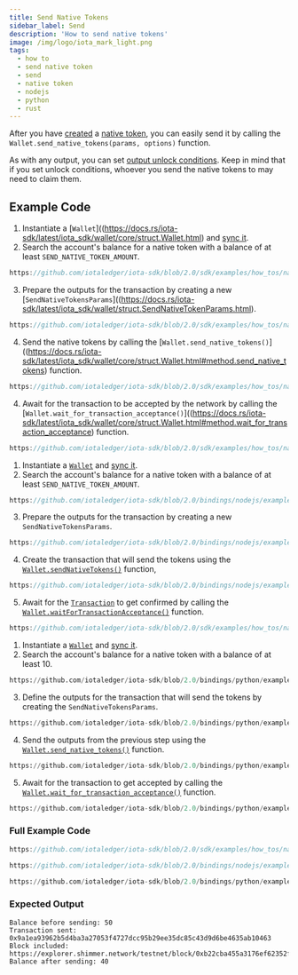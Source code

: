 ```yaml
---
title: Send Native Tokens
sidebar_label: Send
description: 'How to send native tokens'
image: /img/logo/iota_mark_light.png
tags:
  - how to
  - send native token
  - send
  - native token
  - nodejs
  - python
  - rust
---
```



After you have [created](create.mdx) a
[native token](/introduction/stardust/explanations/what_is_stardust/tokenization#native-tokens),
you can easily send it by calling the `Wallet.send_native_tokens(params, options)` function.

As with any output, you can set [output unlock conditions](/introduction/stardust/explanations/what_is_stardust/unlock_conditions).
Keep in mind that if you set unlock conditions, whoever you send the native tokens to may need to claim them.

## Example Code

<Tabs groupId="language" queryString>
<TabItem value="rust" label="Rust">


1. Instantiate a [`Wallet`]((https://docs.rs/iota-sdk/latest/iota_sdk/wallet/core/struct.Wallet.html) and [sync it](../wallet/check-balance.mdx).
2. Search the account's balance for a native token with a balance of at least `SEND_NATIVE_TOKEN_AMOUNT`.

<div className={'hide-code-block-extras'}>

```rust reference
https://github.com/iotaledger/iota-sdk/blob/2.0/sdk/examples/how_tos/native_tokens/send.rs#L40-L43
```

</div>

3. Prepare the outputs for the transaction by creating a new [`SendNativeTokensParams`]((https://docs.rs/iota-sdk/latest/iota_sdk/wallet/struct.SendNativeTokenParams.html).

<div className={'hide-code-block-extras'}>

```rust reference
https://github.com/iotaledger/iota-sdk/blob/2.0/sdk/examples/how_tos/native_tokens/send.rs#L55-L58
```

</div>

4. Send the native tokens by calling the [`Wallet.send_native_tokens()`]((https://docs.rs/iota-sdk/latest/iota_sdk/wallet/core/struct.Wallet.html#method.send_native_tokens)
   function.

<div className={'hide-code-block-extras'}>

```rust reference
https://github.com/iotaledger/iota-sdk/blob/2.0/sdk/examples/how_tos/native_tokens/send.rs#L60
```

</div>

4. Await for the transaction to be accepted by the network by calling the [`Wallet.wait_for_transaction_acceptance()`]((https://docs.rs/iota-sdk/latest/iota_sdk/wallet/core/struct.Wallet.html#method.wait_for_transaction_acceptance) function.

<div className={'hide-code-block-extras'}>

```rust reference
https://github.com/iotaledger/iota-sdk/blob/2.0/sdk/examples/how_tos/native_tokens/send.rs#L63-L65
```

</div>
</TabItem>
<TabItem value="typescript-node" label="Typescript (Node.js)">

1. Instantiate a [`Wallet`](../../references/nodejs/classes/Wallet.md) and [sync it](../wallet/check-balance.mdx).
2. Search the account's balance for a native token with a balance of at least `SEND_NATIVE_TOKEN_AMOUNT`.

<div className={'hide-code-block-extras'}>

```typescript reference
https://github.com/iotaledger/iota-sdk/blob/2.0/bindings/nodejs/examples/how_tos/native_tokens/send.ts#L42-L47
```

</div>

3. Prepare the outputs for the transaction by creating a new `SendNativeTokensParams`.

<div className={'hide-code-block-extras'}>

```typescript reference
https://github.com/iotaledger/iota-sdk/blob/2.0/bindings/nodejs/examples/how_tos/native_tokens/send.ts#L43-L48
```

</div>

4. Create the transaction that will send the tokens using the [`Wallet.sendNativeTokens()`](../../references/nodejs/classes/Wallet.md#sendnativetokens)
   function,

<div className={'hide-code-block-extras'}>

```typescript reference
https://github.com/iotaledger/iota-sdk/blob/2.0/bindings/nodejs/examples/how_tos/native_tokens/send.ts#L57
```

</div>

5. Await for the [`Transaction`](../../references/nodejs/classes/Transaction.md) to get confirmed by calling the
[`Wallet.waitForTransactionAcceptance()`](../../references/nodejs/classes/Wallet.md#waitfortransactionacceptance)
function.

<div className={'hide-code-block-extras'}>

```typescript reference
https://github.com/iotaledger/iota-sdk/blob/2.0/sdk/examples/how_tos/native_tokens/burn.rs#L68-L70
```

</div>

</TabItem>
<TabItem value="python" label="Python">

1. Instantiate a [`Wallet`](../../references/python/iota_sdk/wallet/wallet.md) and [sync it](../wallet/check-balance.mdx).
2. Search the account's balance for a native token with a balance of at least 10.

<div className={'hide-code-block-extras'}>

```python reference
https://github.com/iotaledger/iota-sdk/blob/2.0/bindings/python/examples/how_tos/native_tokens/send.py#L15-L17
```

</div>

3. Define the outputs for the transaction that will send the tokens by creating the `SendNativeTokensParams`.

<div className={'hide-code-block-extras'}>

```python reference
https://github.com/iotaledger/iota-sdk/blob/2.0/bindings/python/examples/how_tos/native_tokens/send.py#L24-L30
```

</div>

4. Send the outputs from the previous step using the [`Wallet.send_native_tokens()`](../../references/python/iota_sdk/wallet/wallet.md#send_native_tokens)
   function.

<div className={'hide-code-block-extras'}>

```python reference
https://github.com/iotaledger/iota-sdk/blob/2.0/bindings/python/examples/how_tos/native_tokens/send.py#L32
```

</div>

5. Await for the transaction to get accepted by calling the [`Wallet.wait_for_transaction_acceptance()`](../../references/python/iota_sdk/wallet/wallet.md#wait_for_transaction_acceptance)
function.

<div className={'hide-code-block-extras'}>

```python reference
https://github.com/iotaledger/iota-sdk/blob/2.0/bindings/python/examples/how_tos/native_tokens/send.py#L35-L36
```

</div>
</TabItem>
</Tabs>

### Full Example Code

<Tabs groupId="language" queryString>
<TabItem value="rust" label="Rust">

```rust reference
https://github.com/iotaledger/iota-sdk/blob/2.0/sdk/examples/how_tos/native_tokens/send.rs
```

</TabItem>
<TabItem value="typescript-node" label="Typescript (Node.js)">

```typescript reference
https://github.com/iotaledger/iota-sdk/blob/2.0/bindings/nodejs/examples/how_tos/native_tokens/send.ts
```

</TabItem>
<TabItem value="python" label="Python">

```python reference
https://github.com/iotaledger/iota-sdk/blob/2.0/bindings/python/examples/how_tos/native_tokens/send.py
```

</TabItem>
</Tabs>

### Expected Output

```plaintext
Balance before sending: 50
Transaction sent: 0x9a1ea93962b5d4ba3a27053f4727dcc95b29ee35dc85c43d9d6be4635ab10463
Block included: https://explorer.shimmer.network/testnet/block/0xb22cba455a3176ef62352f907b0fc5e5e49b4797563826141f8057cfa960a640
Balance after sending: 40
```
